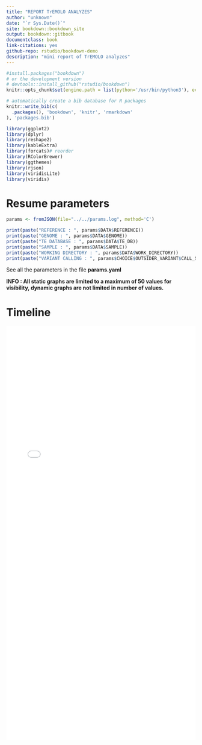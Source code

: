 ```yaml
--- 
title: "REPORT TrEMOLO ANALYZES"
author: "unknown"
date: "`r Sys.Date()`"
site: bookdown::bookdown_site
output: bookdown::gitbook
documentclass: book
link-citations: yes
github-repo: rstudio/bookdown-demo
description: "mini report of TrEMOLO analyzes"
---
```



```r
#install.packages("bookdown")
# or the development version
# devtools::install_github("rstudio/bookdown")
knitr::opts_chunk$set(engine.path = list(python='/usr/bin/python3'), echo=FALSE, message=FALSE, cache=FALSE, include=TRUE, results=FALSE, eval=TRUE)
```

```r
# automatically create a bib database for R packages
knitr::write_bib(c(
  .packages(), 'bookdown', 'knitr', 'rmarkdown'
), 'packages.bib')
```

```r

library(ggplot2)
library(dplyr)
library(reshape2)
library(kableExtra)
library(forcats)# reorder
library(RColorBrewer)
library(ggthemes)
library(rjson)
library(viridisLite)
library(viridis)

```

# Resume parameters


```r

params <- fromJSON(file="../../params.log", method='C')

print(paste("REFERENCE : ", params$DATA$REFERENCE))
print(paste("GENOME : ", params$DATA$GENOME))
print(paste("TE DATABASE : ", params$DATA$TE_DB))
print(paste("SAMPLE : ", params$DATA$SAMPLE))
print(paste("WORKING DIRECTORY : ", params$DATA$WORK_DIRECTORY))
print(paste("VARIANT CALLING : ", params$CHOICE$OUTSIDER_VARIANT$CALL_SV))

```

See all the parameters in the file **params.yaml**


<!-- ## TE ANALYZES
 -->
**INFO : All static graphs are limited to a maximum of 50 values for visibility, dynamic graphs are not limited in number of values.**

# Timeline

<iframe src="lib/timeline.html" style="width: 100%; height: 1100px; border: none; overflow: hidden;"></iframe>

